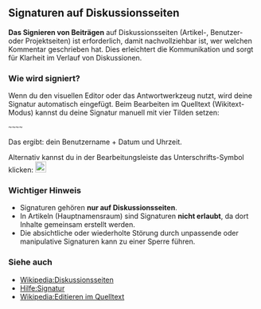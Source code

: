 == Signaturen auf Diskussionsseiten ==

'''Das Signieren von Beiträgen''' auf Diskussionsseiten (Artikel-, Benutzer- oder Projektseiten) ist erforderlich, damit nachvollziehbar ist, wer welchen Kommentar geschrieben hat. Dies erleichtert die Kommunikation und sorgt für Klarheit im Verlauf von Diskussionen.

=== Wie wird signiert? ===
Wenn du den visuellen Editor oder das Antwortwerkzeug nutzt, wird deine Signatur automatisch eingefügt.  
Beim Bearbeiten im Quelltext (Wikitext-Modus) kannst du deine Signatur manuell mit vier Tilden setzen:

<code><nowiki>~~~~</nowiki></code>

Das ergibt: dein Benutzername + Datum und Uhrzeit.

Alternativ kannst du in der Bearbeitungsleiste das Unterschrifts-Symbol klicken:  
[[Datei:OOjs UI icon signature-ltr.svg|22px|link=]]

=== Wichtiger Hinweis ===
* Signaturen gehören '''nur auf Diskussionsseiten'''.  
* In Artikeln (Hauptnamensraum) sind Signaturen '''nicht erlaubt''', da dort Inhalte gemeinsam erstellt werden.  
* Die absichtliche oder wiederholte Störung durch unpassende oder manipulative Signaturen kann zu einer Sperre führen.

=== Siehe auch ===
* [[Wikipedia:Diskussionsseiten]]
* [[Hilfe:Signatur]]
* [[Wikipedia:Editieren im Quelltext]]

